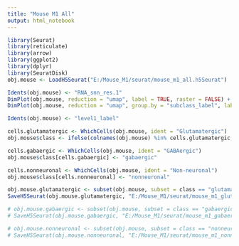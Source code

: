 ```yaml
---
title: "Mouse M1 All"
output: html_notebook
---
```


```r

library(Seurat)
library(reticulate)
library(arrow)
library(ggplot2)
library(dplyr)
library(SeuratDisk)
obj.mouse <- LoadH5Seurat("E:/Mouse_M1/seurat/mouse_m1_all.h5Seurat")

```


```r

Idents(obj.mouse) <- "RNA_snn_res.1"
DimPlot(obj.mouse, reduction = "umap", label = TRUE, raster = FALSE) + NoLegend() + xlim(-18, 18) + ylim(-18, 18) + coord_equal()
DimPlot(obj.mouse, reduction = "umap", group.by = "subclass_label", label = TRUE, raster = FALSE) + NoLegend() + xlim(-18, 18) + ylim(-18, 18) + coord_equal()

```

```r

Idents(obj.mouse) <- "level1_label"

cells.glutamatergic <- WhichCells(obj.mouse, ident = "Glutamatergic")
obj.mouse$class <- ifelse(colnames(obj.mouse) %in% cells.glutamatergic, "glutamatergic", "ambiguous")

cells.gabaergic <- WhichCells(obj.mouse, ident = "GABAergic")
obj.mouse$class[cells.gabaergic] <- "gabaergic"

cells.nonneuronal <- WhichCells(obj.mouse, ident = "Non-neuronal")
obj.mouse$class[cells.nonneuronal] <- "nonneuronal"

```


```r

obj.mouse.glutamatergic <- subset(obj.mouse, subset = class == "glutamatergic")
SaveH5Seurat(obj.mouse.glutamatergic, "E:/Mouse_M1/seurat/mouse_m1_glutamatergic.h5seurat", overwrite = TRUE, verbose = TRUE)

# obj.mouse.gabaergic <- subset(obj.mouse, subset = class == "gabaergic")
# SaveH5Seurat(obj.mouse.gabaergic, "E:/Mouse_M1/seurat/mouse_m1_gabaergic.h5seurat", overwrite = TRUE, verbose = TRUE)

# obj.mouse.nonneuronal <- subset(obj.mouse, subset = class == "nonneuronal")
# SaveH5Seurat(obj.mouse.nonneuronal, "E:/Mouse_M1/seurat/mouse_m1_nonneuronal.h5seurat", overwrite = TRUE, verbose = TRUE)

```

